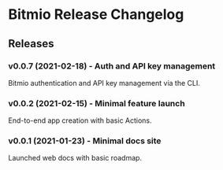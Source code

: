 
# Bitmio Release Changelog

## Releases

### v0.0.7 (2021-02-18) - Auth and API key management

Bitmio authentication and API key management via the CLI.

### v0.0.2 (2021-02-15) - Minimal feature launch

End-to-end app creation with basic Actions.

### v0.0.1 (2021-01-23) - Minimal docs site

Launched web docs with basic roadmap.
